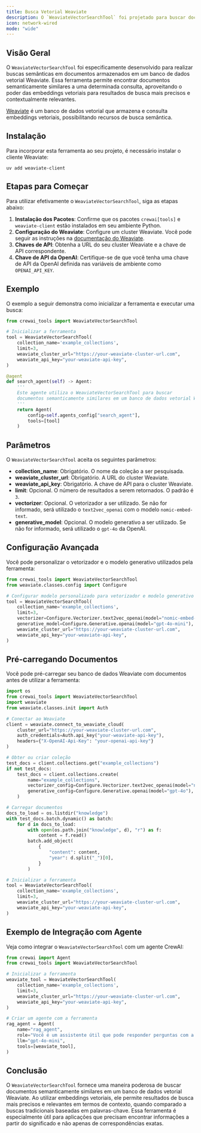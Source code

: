 ```yaml
---
title: Busca Vetorial Weaviate
description: O `WeaviateVectorSearchTool` foi projetado para buscar documentos semanticamente similares em um banco de dados vetorial Weaviate.
icon: network-wired
mode: "wide"
---
```


## Visão Geral

O `WeaviateVectorSearchTool` foi especificamente desenvolvido para realizar buscas semânticas em documentos armazenados em um banco de dados vetorial Weaviate. Essa ferramenta permite encontrar documentos semanticamente similares a uma determinada consulta, aproveitando o poder das embeddings vetoriais para resultados de busca mais precisos e contextualmente relevantes.

[Weaviate](https://weaviate.io/) é um banco de dados vetorial que armazena e consulta embeddings vetoriais, possibilitando recursos de busca semântica.

## Instalação

Para incorporar esta ferramenta ao seu projeto, é necessário instalar o cliente Weaviate:

```shell
uv add weaviate-client
```

## Etapas para Começar

Para utilizar efetivamente o `WeaviateVectorSearchTool`, siga as etapas abaixo:

1. **Instalação dos Pacotes**: Confirme que os pacotes `crewai[tools]` e `weaviate-client` estão instalados em seu ambiente Python.
2. **Configuração do Weaviate**: Configure um cluster Weaviate. Você pode seguir as instruções na [documentação do Weaviate](https://weaviate.io/developers/wcs/manage-clusters/connect).
3. **Chaves de API**: Obtenha a URL do seu cluster Weaviate e a chave de API correspondente.
4. **Chave de API da OpenAI**: Certifique-se de que você tenha uma chave de API da OpenAI definida nas variáveis de ambiente como `OPENAI_API_KEY`.

## Exemplo

O exemplo a seguir demonstra como inicializar a ferramenta e executar uma busca:

```python Code
from crewai_tools import WeaviateVectorSearchTool

# Inicializar a ferramenta
tool = WeaviateVectorSearchTool(
    collection_name='example_collections',
    limit=3,
    weaviate_cluster_url="https://your-weaviate-cluster-url.com",
    weaviate_api_key="your-weaviate-api-key",
)

@agent
def search_agent(self) -> Agent:
    '''
    Este agente utiliza o WeaviateVectorSearchTool para buscar 
    documentos semanticamente similares em um banco de dados vetorial Weaviate.
    '''
    return Agent(
        config=self.agents_config["search_agent"],
        tools=[tool]
    )
```

## Parâmetros

O `WeaviateVectorSearchTool` aceita os seguintes parâmetros:

- **collection_name**: Obrigatório. O nome da coleção a ser pesquisada.
- **weaviate_cluster_url**: Obrigatório. A URL do cluster Weaviate.
- **weaviate_api_key**: Obrigatório. A chave de API para o cluster Weaviate.
- **limit**: Opcional. O número de resultados a serem retornados. O padrão é `3`.
- **vectorizer**: Opcional. O vetorizador a ser utilizado. Se não for informado, será utilizado o `text2vec_openai` com o modelo `nomic-embed-text`.
- **generative_model**: Opcional. O modelo generativo a ser utilizado. Se não for informado, será utilizado o `gpt-4o` da OpenAI.

## Configuração Avançada

Você pode personalizar o vetorizador e o modelo generativo utilizados pela ferramenta:

```python Code
from crewai_tools import WeaviateVectorSearchTool
from weaviate.classes.config import Configure

# Configurar modelo personalizado para vetorizador e modelo generativo
tool = WeaviateVectorSearchTool(
    collection_name='example_collections',
    limit=3,
    vectorizer=Configure.Vectorizer.text2vec_openai(model="nomic-embed-text"),
    generative_model=Configure.Generative.openai(model="gpt-4o-mini"),
    weaviate_cluster_url="https://your-weaviate-cluster-url.com",
    weaviate_api_key="your-weaviate-api-key",
)
```

## Pré-carregando Documentos

Você pode pré-carregar seu banco de dados Weaviate com documentos antes de utilizar a ferramenta:

```python Code
import os
from crewai_tools import WeaviateVectorSearchTool
import weaviate
from weaviate.classes.init import Auth

# Conectar ao Weaviate
client = weaviate.connect_to_weaviate_cloud(
    cluster_url="https://your-weaviate-cluster-url.com",
    auth_credentials=Auth.api_key("your-weaviate-api-key"),
    headers={"X-OpenAI-Api-Key": "your-openai-api-key"}
)

# Obter ou criar coleção
test_docs = client.collections.get("example_collections")
if not test_docs:
    test_docs = client.collections.create(
        name="example_collections",
        vectorizer_config=Configure.Vectorizer.text2vec_openai(model="nomic-embed-text"),
        generative_config=Configure.Generative.openai(model="gpt-4o"),
    )

# Carregar documentos
docs_to_load = os.listdir("knowledge")
with test_docs.batch.dynamic() as batch:
    for d in docs_to_load:
        with open(os.path.join("knowledge", d), "r") as f:
            content = f.read()
        batch.add_object(
            {
                "content": content,
                "year": d.split("_")[0],
            }
        )

# Inicializar a ferramenta
tool = WeaviateVectorSearchTool(
    collection_name='example_collections', 
    limit=3,
    weaviate_cluster_url="https://your-weaviate-cluster-url.com",
    weaviate_api_key="your-weaviate-api-key",
)
```

## Exemplo de Integração com Agente

Veja como integrar o `WeaviateVectorSearchTool` com um agente CrewAI:

```python Code
from crewai import Agent
from crewai_tools import WeaviateVectorSearchTool

# Inicializar a ferramenta
weaviate_tool = WeaviateVectorSearchTool(
    collection_name='example_collections',
    limit=3,
    weaviate_cluster_url="https://your-weaviate-cluster-url.com",
    weaviate_api_key="your-weaviate-api-key",
)

# Criar um agente com a ferramenta
rag_agent = Agent(
    name="rag_agent",
    role="Você é um assistente útil que pode responder perguntas com a ajuda do WeaviateVectorSearchTool.",
    llm="gpt-4o-mini",
    tools=[weaviate_tool],
)
```

## Conclusão

O `WeaviateVectorSearchTool` fornece uma maneira poderosa de buscar documentos semanticamente similares em um banco de dados vetorial Weaviate. Ao utilizar embeddings vetoriais, ele permite resultados de busca mais precisos e relevantes em termos de contexto, quando comparado a buscas tradicionais baseadas em palavras-chave. Essa ferramenta é especialmente útil para aplicações que precisam encontrar informações a partir do significado e não apenas de correspondências exatas.